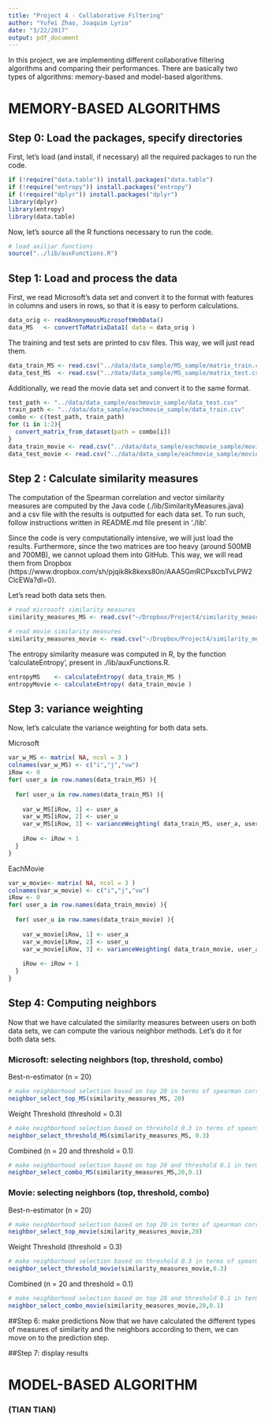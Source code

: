 ```yaml
---
title: "Project 4 - Collaborative Filtering"
author: "Yufei Zhao, Joaquim Lyrio"
date: "3/22/2017"
output: pdf_document
---
```

In this project, we are implementing different collaborative filtering algorithms and comparing their performances. There are basically two types of algorithms: memory-based and model-based algorithms.

# MEMORY-BASED ALGORITHMS

## Step 0: Load the packages, specify directories

First, let's load (and install, if necessary) all the required packages to run the code.
```r
if (!require("data.table")) install.packages("data.table")
if (!require("entropy")) install.packages("entropy")
if (!require("dplyr")) install.packages("dplyr")
library(dplyr)
library(entropy)
library(data.table)
```

Now, let's source all the R functions necessary to run the code.
```r
# load axiliar functions
source("../lib/auxFunctions.R")
```

## Step 1: Load and process the data

First, we read Microsoft's data set and convert it to the format with features in columns and users in rows, so that it is easy to perform calculations.
```r
data_orig <- readAnonymousMicrosoftWebData()
data_MS   <- convertToMatrixData1( data = data_orig )
```

The training and test sets are printed to csv files. This way, we will just read them.
```r
data_train_MS <- read.csv("../data/data_sample/MS_sample/matrix_train.csv", header = TRUE)
data_test_MS  <- read.csv("../data/data_sample/MS_sample/matrix_test.csv",header=TRUE)
```

Additionally, we read the movie data set and convert it to the same format.
```r
test_path <- "../data/data_sample/eachmovie_sample/data_test.csv"
train_path <- "../data/data_sample/eachmovie_sample/data_train.csv"
combo <- c(test_path, train_path)
for (i in 1:2){
  convert_matrix_from_dataset(path = combo[i])
}
data_train_movie <- read.csv("../data/data_sample/eachmovie_sample/movie_train.csv", header = TRUE)
data_test_movie <- read.csv("../data/data_sample/eachmovie_sample/movie_test.csv",header=TRUE)
```


## Step 2 : Calculate similarity measures

The computation of the Spearman correlation and vector similarity measures are computed by the Java code (./lib/SimilarityMeasures.java) and a csv file with the results is outputted for each data set. To run such, follow instructions written in README.md file present in './lib'. 

Since the code is very computationally intensive, we will just load the results. Furthermore, since the two matrices are too heavy (around 500MB and 700MB), we cannot upload them into GitHub. This way, we will read them from Dropbox (https://www.dropbox.com/sh/pjqik8k8kexs80n/AAA5GmRCPsxcbTvLPW2ClcEWa?dl=0). 

Let's read both data sets then.
```r
# read microsoft similarity measures
similarity_measures_MS <- read.csv("~/Dropbox/Project4/similarity_measures_MS.csv", header=TRUE)

# read movie similarity measures
similarity_measures_movie <- read.csv("~/Dropbox/Project4/similarity_measures_eachmovie.csv", header=TRUE)
```

The entropy similarity measure was computed in R, by the function 'calculateEntropy', present in ./lib/auxFunctions.R.
```r
entropyMS    <- calculateEntropy( data_train_MS )
entropyMovie <- calculateEntropy( data_train_movie )
```

## Step 3: variance weighting
Now, let's calculate the variance weighting for both data sets.

Microsoft
```r
var_w_MS <- matrix( NA, ncol = 3 )
colnames(var_w_MS) <- c("i","j","vw")
iRow <- 0
for( user_a in row.names(data_train_MS) ){
  
  for( user_u in row.names(data_train_MS) ){
    
    var_w_MS[iRow, 1] <- user_a
    var_w_MS[iRow, 2] <- user_u
    var_w_MS[iRow, 3] <- varianceWeighting( data_train_MS, user_a, user_u )
    
    iRow <- iRow + 1 
  }
}
```

EachMovie
```r
var_w_movie<- matrix( NA, ncol = 3 )
colnames(var_w_movie) <- c("i","j","vw")
iRow <- 0
for( user_a in row.names(data_train_movie) ){
  
  for( user_u in row.names(data_train_movie) ){
    
    var_w_movie[iRow, 1] <- user_a
    var_w_movie[iRow, 2] <- user_u
    var_w_movie[iRow, 3] <- varianceWeighting( data_train_movie, user_a, user_u )
    
    iRow <- iRow + 1 
  }
}

```

## Step 4: Computing neighbors

Now that we have calculated the similarity measures between users on both data sets, we can compute the various neighbor methods. Let's do it for both data sets.

### Microsoft: selecting neighbors (top, threshold, combo)

Best-n-estimator (n = 20)
```r
# make neighborhood selection based on top 20 in terms of spearman correlation and vector similarity
neighbor_select_top_MS(similarity_measures_MS, 20)
```

Weight Threshold (threshold = 0.3)
```r
# make neighborhood selection based on threshold 0.3 in terms of spearman correlation and vector similarity
neighbor_select_threshold_MS(similarity_measures_MS, 0.3)
```

Combined (n = 20 and threshold = 0.1)
```r
# make neighborhood selection based on top 20 and threshold 0.1 in terms of spearman correlation and vector similarity
neighbor_select_combo_MS(similarity_measures_MS,20,0.1)
```


### Movie: selecting neighbors (top, threshold, combo)

Best-n-estimator (n = 20)
```r
# make neighborhood selection based on top 20 in terms of spearman correlation and vector similarity
neighbor_select_top_movie(similarity_measures_movie,20)
```

Weight Threshold (threshold = 0.3)
```r
# make neighborhood selection based on threshold 0.3 in terms of spearman correlation and vector similarity
neighbor_select_threshold_movie(similarity_measures_movie,0.3)
```

Combined (n = 20 and threshold = 0.1)
```r
# make neighborhood selection based on top 20 and threshold 0.1 in terms of spearman correlation and vector similarity
neighbor_select_combo_movie(similarity_measures_movie,20,0.1)
```


##Step 6: make predictions
Now that we have calculated the different types of measures of similarity and the neighbors according to them, we can move on to the prediction step.



##Step 7: display results




# MODEL-BASED ALGORITHM

### (TIAN TIAN)
